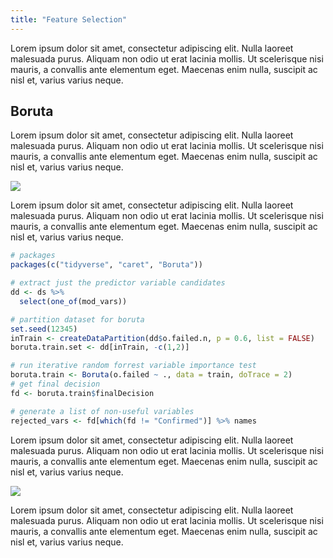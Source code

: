 ```yaml
---
title: "Feature Selection"
---
```

Lorem ipsum dolor sit amet, consectetur adipiscing elit. Nulla laoreet malesuada
purus. Aliquam non odio ut erat lacinia mollis. Ut scelerisque nisi mauris, a
convallis ante elementum eget. Maecenas enim nulla, suscipit ac nisl et, varius
varius neque.

## Boruta
Lorem ipsum dolor sit amet, consectetur adipiscing elit. Nulla laoreet malesuada
purus. Aliquam non odio ut erat lacinia mollis. Ut scelerisque nisi mauris, a
convallis ante elementum eget. Maecenas enim nulla, suscipit ac nisl et, varius
varius neque.

![](images/placeholder.jpg)

Lorem ipsum dolor sit amet, consectetur adipiscing elit. Nulla laoreet malesuada
purus. Aliquam non odio ut erat lacinia mollis. Ut scelerisque nisi mauris, a
convallis ante elementum eget. Maecenas enim nulla, suscipit ac nisl et, varius
varius neque.

```r

# packages
packages(c("tidyverse", "caret", "Boruta"))

# extract just the predictor variable candidates
dd <- ds %>%
  select(one_of(mod_vars))

# partition dataset for boruta
set.seed(12345)
inTrain <- createDataPartition(dd$o.failed.n, p = 0.6, list = FALSE)
boruta.train.set <- dd[inTrain, -c(1,2)]

# run iterative random forrest variable importance test
boruta.train <- Boruta(o.failed ~ ., data = train, doTrace = 2)
# get final decision
fd <- boruta.train$finalDecision

# generate a list of non-useful variables
rejected_vars <- fd[which(fd != "Confirmed")] %>% names

```

Lorem ipsum dolor sit amet, consectetur adipiscing elit. Nulla laoreet malesuada
purus. Aliquam non odio ut erat lacinia mollis. Ut scelerisque nisi mauris, a
convallis ante elementum eget. Maecenas enim nulla, suscipit ac nisl et, varius
varius neque.

![](images/placeholder.jpg)

Lorem ipsum dolor sit amet, consectetur adipiscing elit. Nulla laoreet malesuada
purus. Aliquam non odio ut erat lacinia mollis. Ut scelerisque nisi mauris, a
convallis ante elementum eget. Maecenas enim nulla, suscipit ac nisl et, varius
varius neque.
